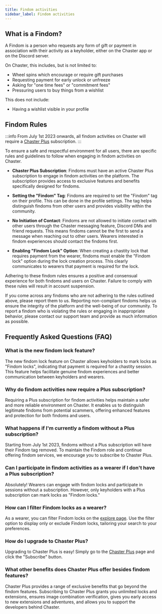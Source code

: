 ```yaml
---
title: Findom activities
sidebar_label: Findom activities
---
```


## What is a Findom?

A Findom is a person who requests any form of gift or payment in association with their activity as a keyholder, either on the Chaster app or on the Discord server.

On Chaster, this includes, but is not limited to:

- Wheel spins which encourage or require gift purchases
- Requesting payment for early unlock or unfreeze
- Asking for "one time fees" or "commitment fees"
- Pressuring users to buy things from a wishlist

This does not include:

- Having a wishlist visible in your profile

## Findom Rules

:::info
From July 1st 2023 onwards, all findom activities on Chaster will require a [Chaster Plus](https://chaster.app/plus/findoms) subscription.
:::

To ensure a safe and respectful environment for all users, there are specific rules and guidelines to follow when engaging in findom activities on Chaster.

- **Chaster Plus Subscription**: Findoms must have an active Chaster Plus subscription to engage in findom activities on the platform. The subscription provides access to exclusive features and benefits specifically designed for findoms.

- **Setting the "Findom" Tag**: Findoms are required to set the "Findom" tag on their profile. This can be done in the profile settings. The tag helps distinguish findoms from other users and provides visibility within the community.

- **No Initiation of Contact**: Findoms are not allowed to initiate contact with other users through the Chaster messaging feature, Discord DMs and friend requests. This means findoms cannot be the first to send a message when reaching out to other users. Wearers interested in findom experiences should contact the findoms first.

- **Enabling "Findom Lock" Option**: When creating a chastity lock that requires payment from the wearer, findoms must enable the "Findom lock" option during the lock creation process. This clearly communicates to wearers that payment is required for the lock.

Adhering to these findom rules ensures a positive and consensual experience for both findoms and users on Chaster. Failure to comply with these rules will result in account suspension.

If you come across any findoms who are not adhering to the rules outlined above, please report them to us. Reporting non-compliant findoms helps us ensure the integrity of the platform and the well-being of our community. To report a findom who is violating the rules or engaging in inappropriate behavior, please contact our support team and provide as much information as possible.

## Frequently Asked Questions (FAQ)

### What is the new findom lock feature?

The new findom lock feature on Chaster allows keyholders to mark locks as "Findom locks", indicating that payment is required for a chastity session. This feature helps facilitate genuine findom experiences and better communication between keyholders and wearers.

### Why do findom activities now require a Plus subscription?

Requiring a Plus subscription for findom activities helps maintain a safer and more reliable environment on Chaster. It enables us to distinguish legitimate findoms from potential scammers, offering enhanced features and protection for both findoms and users.

### What happens if I'm currently a findom without a Plus subscription?

Starting from July 1st 2023, findoms without a Plus subscription will have their Findom tag removed. To maintain the Findom role and continue offering findom services, we encourage you to subscribe to Chaster Plus.

### Can I participate in findom activities as a wearer if I don't have a Plus subscription?

Absolutely! Wearers can engage with findom locks and participate in sessions without a subscription. However, only keyholders with a Plus subscription can mark locks as "Findom locks."

### How can I filter Findom locks as a wearer?

As a wearer, you can filter Findom locks on the [explore page](https://chaster.app/explore). Use the filter option to display only or exclude Findom locks, tailoring your search to your preferences.

### How do I upgrade to Chaster Plus?

Upgrading to Chaster Plus is easy! Simply go to the [Chaster Plus](https://chaster.app/plus/findoms) page and click the "Subscribe" button.

### What other benefits does Chaster Plus offer besides findom features?

Chaster Plus provides a range of exclusive benefits that go beyond the findom features. Subscribing to Chaster Plus grants you unlimited locks and extensions, ensures image combination verification, gives you early access to new extensions and adventures, and allows you to support the developers behind Chaster.

